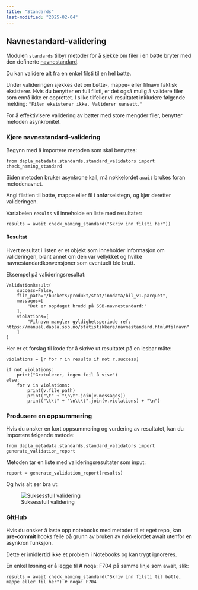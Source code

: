 ```yaml
---
title: "Standards"
last-modified: "2025-02-04"
---
```


## Navnestandard-validering

Modulen `standards` tilbyr metoder for å sjekke om filer i en bøtte bryter med den definerte [navnestandard](https://manual.dapla.ssb.no/statistikkere/navnestandard.html).

Du kan validere alt fra en enkel filsti til en hel bøtte. 

Under valideringen sjekkes det om bøtte-, mappe- eller filnavn faktisk eksisterer. 
Hvis du benytter en full filsti, er det også mulig å validere filer som ennå ikke er opprettet. 
I slike tilfeller vil resultatet inkludere følgende melding: `"Filen eksisterer ikke. Validerer uansett."`

For å effektivisere validering av bøtter med store mengder filer, benytter metoden asynkronitet.

### Kjøre navnestandard-validering

Begynn med å importere metoden som skal benyttes:

```.python
from dapla_metadata.standards.standard_validators import check_naming_standard
```
Siden metoden bruker asynkrone kall, må nøkkelordet `await` brukes foran metodenavnet.

Angi filstien til bøtte, mappe eller fil i anførselstegn, og kjør deretter valideringen.

Variabelen `results` vil inneholde en liste med resultater:

```.python
results = await check_naming_standard("Skriv inn filsti her")) 
```

#### Resultat
Hvert resultat i listen er et objekt som inneholder informasjon om valideringen, 
blant annet om den var vellykket og hvilke navnestandardkonvensjoner som eventuelt ble brutt.

Eksempel på valideringsresultat:
```.python
ValidationResult(
    success=False, 
    file_path="/buckets/produkt/stat/inndata/bil_v1.parquet", 
    messages=[
        "Det er oppdaget brudd på SSB-navnestandard:"
    ], 
    violations=[
        "Filnavn mangler gyldighetsperiode ref: https://manual.dapla.ssb.no/statistikkere/navnestandard.html#filnavn"
    ]
)
```

Her er et forslag til kode for å skrive ut resultatet på en lesbar måte:

```.python
violations = [r for r in results if not r.success]

if not violations:
    print("Gratulerer, ingen feil å vise")
else:
    for v in violations:
        print(v.file_path)
        print("\t" + "\n\t".join(v.messages))
        print("\t\t" + "\n\t\t".join(v.violations) + "\n")
```


### Produsere en oppsummering

Hvis du ønsker en kort oppsummering og vurdering av resultatet, kan du importere følgende metode:

```.python
from dapla_metadata.standards.standard_validators import generate_validation_report
```
Metoden tar en liste med valideringsresultater som input:

```.python
report = generate_validation_report(results)
```
Og hvis alt ser bra ut:

![Suksessfull validering](../images/dapla-toolbelt-metadata-standards-suksess.png){fig-width=20%}

### GitHub

Hvis du ønsker å laste opp notebooks med metoder til et eget repo, kan **pre-commit** hooks feile på grunn av bruken av nøkkelordet await utenfor en asynkron funksjon.

Dette er imidlertid ikke et problem i Notebooks og kan trygt ignoreres.

En enkel løsning er å legge til # noqa: F704 på samme linje som await, slik:

```.python
results = await check_naming_standard("Skriv inn filsti til bøtte, mappe eller fil her") # noqa: F704
``` 